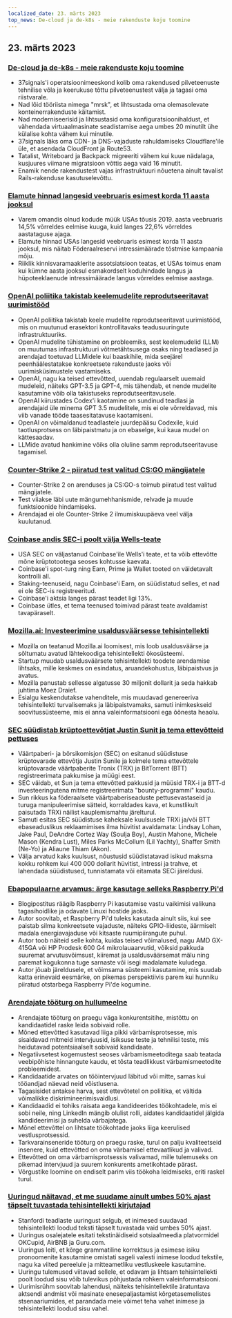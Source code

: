 ```yaml
---
localized_date: 23. märts 2023
top_news: De-cloud ja de-k8s - meie rakenduste koju toomine
---
```


## 23. märts 2023

### [De-cloud ja de-k8s - meie rakenduste koju toomine](https://dev.37signals.com/bringing-our-apps-back-home/?ref=hackernewsgpt.com)

- 37signals'i operatsioonimeeskond kolib oma rakendused pilveteenuste tehnilise võla ja keerukuse tõttu pilveteenustest välja ja tagasi oma riistvarale.
- Nad lõid tööriista nimega "mrsk", et lihtsustada oma olemasolevate konteinerrakenduste käitamist.
- Nad moderniseerisid ja lihtsustasid oma konfiguratsioonihaldust, et vähendada virtuaalmasinate seadistamise aega umbes 20 minutilt ühe külalise kohta vähem kui minutile.
- 37signals läks oma CDN- ja DNS-vajaduste rahuldamiseks Cloudflare'ile üle, et asendada CloudFront ja Route53.
- Tatalist, Writeboard ja Backpack migreeriti vähem kui kuue nädalaga, kusjuures viimane migratsioon võttis aega vaid 16 minutit.
- Enamik nende rakendustest vajas infrastruktuuri nõuetena ainult tavalist Rails-rakenduse kasutuselevõttu.

### [Elamute hinnad langesid veebruaris esimest korda 11 aasta jooksul](https://www.wsj.com/articles/home-prices-fell-in-february-for-first-time-in-11-years-73df0107?ref=hackernewsgpt.com)

- Varem omandis olnud kodude müük USAs tõusis 2019. aasta veebruaris 14,5% võrreldes eelmise kuuga, kuid langes 22,6% võrreldes aastataguse ajaga.
- Elamute hinnad USAs langesid veebruaris esimest korda 11 aasta jooksul, mis näitab Föderaalreservi intressimäärade tõstmise kampaania mõju.
- Riiklik kinnisvaramaaklerite assotsiatsioon teatas, et USAs toimus enam kui kümne aasta jooksul esmakordselt koduhindade langus ja hüpoteeklaenude intressimäärade langus võrreldes eelmise aastaga.

### [OpenAI poliitika takistab keelemudelite reprodutseeritavat uurimistööd](https://aisnakeoil.substack.com/p/openais-policies-hinder-reproducible?ref=hackernewsgpt.com)

- OpenAI poliitika takistab keele mudelite reprodutseeritavat uurimistööd, mis on muutunud erasektori kontrollitavaks teadusuuringute infrastruktuuriks.
- OpenAI mudelite tühistamine on probleemiks, sest keelemudelid (LLM) on muutumas infrastruktuuri võtmetähtsusega osaks ning teadlased ja arendajad toetuvad LLMidele kui baaskihile, mida seejärel peenhäälestatakse konkreetsete rakenduste jaoks või uurimisküsimustele vastamiseks.
- OpenAI, nagu ka teised ettevõtted, uuendab regulaarselt uuemaid mudeleid, näiteks GPT-3.5 ja GPT-4, mis tähendab, et nende mudelite kasutamine võib olla takistuseks reprodutseeritavusele.
- OpenAI kiirustades Codex'i kaotamine on sundinud teadlasi ja arendajaid üle minema GPT 3.5 mudelitele, mis ei ole võrreldavad, mis viib vanade tööde taasesitatavuse kaotamiseni.
- OpenAI on võimaldanud teadlastele juurdepääsu Codexile, kuid taotlusprotsess on läbipaistmatu ja on ebaselge, kui kaua mudel on kättesaadav.
- LLMide avatud hankimine võiks olla oluline samm reprodutseeritavuse tagamisel.

### [Counter-Strike 2 - piiratud test valitud CS:GO mängijatele](https://counter-strike.net/cs2?ref=hackernewsgpt.com)

- Counter-Strike 2 on arenduses ja CS:GO-s toimub piiratud test valitud mängijatele.
- Test viiakse läbi uute mängumehhanismide, relvade ja muude funktsioonide hindamiseks.
- Arendajad ei ole Counter-Strike 2 ilmumiskuupäeva veel välja kuulutanud.

### [Coinbase andis SEC-i poolt välja Wells-teate](https://www.reuters.com/legal/coinbase-issued-wells-notice-by-sec-2023-03-22/?ref=hackernewsgpt.com)

- USA SEC on väljastanud Coinbase'ile Wells'i teate, et ta võib ettevõtte mõne krüptotootega seoses kohtusse kaevata.
- Coinbase'i spot-turg ning Earn, Prime ja Wallet tooted on väidetavalt kontrolli all.
- Staking-teenuseid, nagu Coinbase'i Earn, on süüdistatud selles, et nad ei ole SEC-is registreeritud.
- Coinbase'i aktsia langes pärast teadet ligi 13%.
- Coinbase ütles, et tema teenused toimivad pärast teate avaldamist tavapäraselt.

### [Mozilla.ai: Investeerimine usaldusväärsesse tehisintellekti](https://blog.mozilla.org/en/mozilla/introducing-mozilla-ai-investing-in-trustworthy-ai/?ref=hackernewsgpt.com)

- Mozilla on teatanud Mozilla.ai loomisest, mis loob usaldusväärse ja sõltumatu avatud lähtekoodiga tehisintellekti ökosüsteemi.
- Startup muudab usaldusväärsete tehisintellekti toodete arendamise lihtsaks, mille keskmes on esindatus, aruandekohustus, läbipaistvus ja avatus.
- Mozilla panustab sellesse algatusse 30 miljonit dollarit ja seda hakkab juhtima Moez Draief.
- Esialgu keskendutakse vahenditele, mis muudavad genereeriva tehisintellekti turvalisemaks ja läbipaistvamaks, samuti inimkeskseid soovitussüsteeme, mis ei anna valeinformatsiooni ega õõnesta heaolu.

### [SEC süüdistab krüptoettevõtjat Justin Sunit ja tema ettevõtteid pettuses](https://www.sec.gov/news/press-release/2023-59?ref=hackernewsgpt.com)

- Väärtpaberi- ja börsikomisjon (SEC) on esitanud süüdistuse krüptovarade ettevõtja Justin Sunile ja kolmele tema ettevõttele krüptovarade väärtpaberite Tronix (TRX) ja BitTorrent (BTT) registreerimata pakkumise ja müügi eest.
- SEC väidab, et Sun ja tema ettevõtted pakkusid ja müüsid TRX-i ja BTT-d investeeringutena mitme registreerimata "bounty-programmi" kaudu.
- Sun rikkus ka föderaalsete väärtpaberiseaduste pettusevastaseid ja turuga manipuleerimise sätteid, korraldades kava, et kunstlikult paisutada TRXi näilist kauplemismahtu järelturul.
- Samuti esitas SEC süüdistuse kaheksale kuulsusele TRXi ja/või BTT ebaseaduslikus reklaamimises ilma hüvitist avaldamata: Lindsay Lohan, Jake Paul, DeAndre Cortez Way (Soulja Boy), Austin Mahone, Michele Mason (Kendra Lust), Miles Parks McCollum (Lil Yachty), Shaffer Smith (Ne-Yo) ja Aliaune Thiam (Akon).
- Välja arvatud kaks kuulsust, nõustusid süüdistatavad isikud maksma kokku rohkem kui 400 000 dollarit hüvitist, intressi ja trahve, et lahendada süüdistused, tunnistamata või eitamata SECi järeldusi.

### [Ebapopulaarne arvamus: ärge kasutage selleks Raspberry Pi'd](https://set-inform.com/2021/08/24/unpopular-opinion-dont-use-a-raspberry-pi-for-that/?ref=hackernewsgpt.com)

- Blogipostitus räägib Raspberry Pi kasutamise vastu vaikimisi valikuna tagasihoidlike ja odavate Linuxi hostide jaoks.
- Autor soovitab, et Raspberry Pi'd tuleks kasutada ainult siis, kui see paistab silma konkreetsete vajaduste, näiteks GPIO-liideste, äärmiselt madala energiavajaduse või kitsaste ruumipiirangute puhul.
- Autor toob näiteid selle kohta, kuidas teised võimalused, nagu AMD GX-415GA või HP Prodesk 600 G4 mikrolauaarvutid, võiksid pakkuda suuremat arvutusvõimsust, kiiremat ja usaldusväärsemat mälu ning paremat kogukonna tuge sarnaste või isegi madalamate kuludega.
- Autor jõuab järeldusele, et võimsama süsteemi kasutamine, mis suudab katta erinevaid eesmärke, on pikemas perspektiivis parem kui hunniku piiratud otstarbega Raspberry Pi'de kogumine.

### [Arendajate tööturg on hullumeelne](https://old.reddit.com/r/ExperiencedDevs/comments/11xq5cz/the_developer_job_market_is_insane_right_now/?ref=hackernewsgpt.com)

- Arendajate tööturg on praegu väga konkurentsitihe, mistõttu on kandidaatidel raske leida sobivaid rolle.
- Mõned ettevõtted kasutavad liiga pikki värbamisprotsesse, mis sisaldavad mitmeid intervjuusid, isiksuse teste ja tehnilisi teste, mis heidutavad potentsiaalselt sobivaid kandidaate.
- Negatiivsetest kogemustest seoses värbamismeetoditega saab teatada veebipõhiste hinnangute kaudu, et tõsta teadlikkust värbamismeetodite probleemidest.
- Kandidaatide arvates on tööintervjuud läbitud või mitte, samas kui tööandjad näevad neid võistlusena.
- Tagasisidet antakse harva, sest ettevõtetel on poliitika, et vältida võimalikke diskrimineerimisvaidlusi.
- Kandidaadid ei tohiks raisata aega kandideerides töökohtadele, mis ei sobi neile, ning LinkedIn mängib olulist rolli, aidates kandidaatidel jälgida kandideerimisi ja suhelda värbajatega.
- Mõnel ettevõttel on lihtsate töökohtade jaoks liiga keerulised vestlusprotsessid.
- Tarkvarainseneride tööturg on praegu raske, turul on palju kvaliteetseid insenere, kuid ettevõtted on oma värbamisel ettevaatlikud ja valivad.
- Ettevõtted on oma värbamisprotsessis valivamad, mille tulemuseks on pikemad intervjuud ja suurem konkurents ametikohtade pärast.
- Võrgustike loomine on endiselt parim viis töökoha leidmiseks, eriti raskel turul.

### [Uuringud näitavad, et me suudame ainult umbes 50% ajast täpselt tuvastada tehisintellekti kirjutajad](https://hai.stanford.edu/news/was-written-human-or-ai-tsu?ref=hackernewsgpt.com)

- Stanfordi teadlaste uuringust selgub, et inimesed suudavad tehisintellekti loodud teksti täpselt tuvastada vaid umbes 50% ajast.
- Uuringus osalejatele esitati tekstinäidiseid sotsiaalmeedia platvormidel OKCupid, AirBNB ja Guru.com.
- Uuringus leiti, et kõrge grammatiline korrektsus ja esimese isiku pronoomenite kasutamine omistati sageli valesti inimese loodud tekstile, nagu ka viited pereelule ja mitteametliku vestluskeele kasutamine.
- Uuringu tulemused viitavad sellele, et odavam ja lihtsam tehisintellekti poolt loodud sisu võib tulevikus põhjustada rohkem valeinformatsiooni.
- Uurimisrühm soovitab lahendusi, näiteks tehisintellektile äratuntava aktsendi andmist või masinate enesepaljastamist kõrgetasemelistes stsenaariumides, et parandada meie võimet teha vahet inimese ja tehisintellekti loodud sisu vahel.
